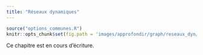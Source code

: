 ```yaml
---
title: "Réseaux dynamiques"
---
```


```r
source("options_communes.R")
knitr::opts_chunk$set(fig.path = 'images/approfondir/graph/reseaux_dyn/')
```

<div class="important">
Ce chapitre est en cours d'écriture.
</div>
